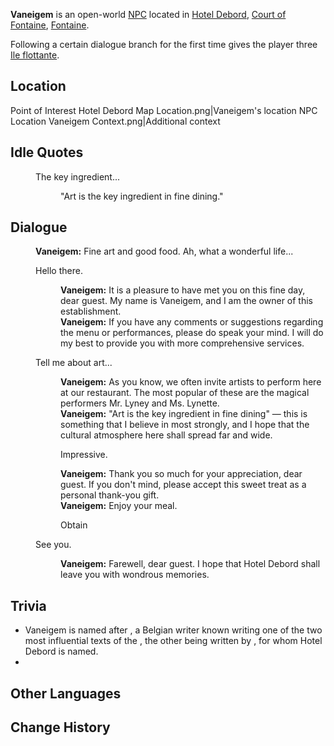 {{Character Infobox
|type             = Open-World NPC
|image            = NPC Vaneigem.png
|realname         = <!-- Optional, if different from in-game name -->
|deceased         = <!-- Past (for deceased prior to events of the game) or free response -->
|region           = Fontaine
|location         = Fontaine
|affiliation      = Hotel Debord
|title            = Boss of Hotel Debord

|ancestry         = <!-- Clan/family -->
|father           = 
|mother           = 
|spouse           = 
|sibling          = 
|child            = 
|relative         = 

|voiceEN          = 
|voiceCN          = 
|voiceJP          = 
|voiceKR          = 
|dialoguereward   = {{Card|Ile flottante|3}}
}}
'''Vaneigem''' is an open-world [[NPC]] located in [[Hotel Debord]], [[Court of Fontaine]], [[Fontaine]].

Following a certain dialogue branch for the first time gives the player three [[Ile flottante]].

==Location==
<gallery>
Point of Interest Hotel Debord Map Location.png|Vaneigem's location
NPC Location Vaneigem Context.png|Additional context
</gallery>
<!--
==Profile==
''(To be added.)''

===Appearance===
''(To be added.)''

==Quests and Events==
{{Quests and Events}}
-->

==Idle Quotes==
{{Dialogue Start}}
: {{DIcon|Idle}} The key ingredient...
:: {{A|VO Vaneigem 01.ogg}} "Art is the key ingredient in fine dining."
{{Dialogue End}}

==Dialogue==
{{Dialogue Start}}
:'''Vaneigem:''' Fine art and good food. Ah, what a wonderful life...
:{{DIcon}} Hello there.
::'''Vaneigem:''' It is a pleasure to have met you on this fine day, dear guest. My name is Vaneigem, and I am the owner of this establishment.
::'''Vaneigem:''' If you have any comments or suggestions regarding the menu or performances, please do speak your mind. I will do my best to provide you with more comprehensive services.
:{{DIcon}} Tell me about art...
::'''Vaneigem:''' As you know, we often invite artists to perform here at our restaurant. The most popular of these are the magical performers Mr. Lyney and Ms. Lynette.
::'''Vaneigem:''' "Art is the key ingredient in fine dining" &mdash; this is something that I believe in most strongly, and I hope that the cultural atmosphere here shall spread far and wide.
::{{DIcon|Reward}} Impressive.
::'''Vaneigem:''' Thank you so much for your appreciation, dear guest. If you don't mind, please accept this sweet treat as a personal thank-you gift.
::'''Vaneigem:''' Enjoy your meal.
::;Obtain {{Item|Ile flottante|x=3}}
:{{DIcon}} See you.
::'''Vaneigem:''' Farewell, dear guest. I hope that Hotel Debord shall leave you with wondrous memories.
{{Dialogue End}}
<!--
==Event Dialogue==
===Event Name===
{{Dialogue Start}}
:'''Vaneigem:'''
{{Dialogue End}}
-->
==Trivia==
* Vaneigem is named after {{w|Raoul Vaneigem}}, a Belgian writer known writing one of the two most influential texts of the {{w|Situationist International|Situationist movement}}, the other being written by {{w|Guy Debord}}, for whom Hotel Debord is named.
* {{Furnishing Mentions}}

==Other Languages==
{{Other Languages|default_hidden=1
|en      = Vaneigem
|zhs     = 瓦纳格姆
|zhs_rm  = Wǎnàgémǔ
|zht     = 瓦納格姆
|zht_rm  = Wǎnàgémǔ
|ja      = ヴァネーゲム
|ja_rm   = Vaneegemu
|ko      = 바네겜
|es      = Vaneigem
|fr      = Vaneigem
|ru      = Ванигем
|th      = Vaneigem
|vi      = Vaneigem
|de      = Vaneigem
|id      = Vaneigem
|pt      = Vaneigem
|tr      = Vaneigem
|it      = Vaneigem
}}

==Change History==
{{Change History|4.0}}
<!--
==References==
{{Reflist}}
-->